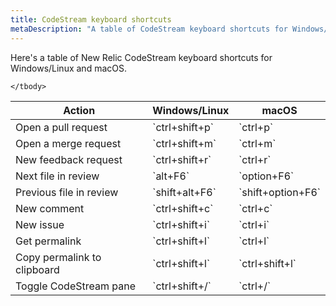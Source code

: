 ```yaml
---
title: CodeStream keyboard shortcuts
metaDescription: "A table of CodeStream keyboard shortcuts for Windows/Linux and macOS."
---
```


Here's a table of New Relic CodeStream keyboard shortcuts for Windows/Linux and macOS.

<table>
  <thead>
    <tr>
      <th style={{ width: "200px" }}>
        Action
      </th>
      <th>
        Windows/Linux
      </th>
    <th>
        macOS
      </th>
    </tr>
  </thead>
    <tbody>
    <tr>
      <td>
        Open a pull request
      </td>
      <td>
        `ctrl+shift+p`
      </td>
      <td>
        `ctrl+p`
      </td>
    </tr>
    <tr>
      <td>
        Open a merge request
      </td>
      <td>
        `ctrl+shift+m`
      </td>
      <td>
        `ctrl+m`
      </td>
    </tr>
    <tr>
      <td>
        New feedback request
      </td>
      <td>
        `ctrl+shift+r`
      </td>
      <td>
        `ctrl+r`
      </td>
    </tr>
    <tr>
      <td>
        Next file in review
      </td>
      <td>
        `alt+F6`
      </td>
      <td>
        `option+F6`
      </td>
    </tr>
    <tr>
      <td>
        Previous file in review
      </td>
      <td>
        `shift+alt+F6`
      </td>
      <td>
        `shift+option+F6`
      </td>
    </tr>
    <tr>
      <td>
        New comment
      </td>
      <td>
        `ctrl+shift+c`
      </td>
      <td>
        `ctrl+c`
      </td>
    </tr>
    <tr>
      <td>
        New issue
      </td>
      <td>
        `ctrl+shift+i`
      </td>
      <td>
        `ctrl+i`
      </td>
    </tr>
    <tr>
      <td>
        Get permalink
      </td>
      <td>
        `ctrl+shift+l`
      </td>
      <td>
        `ctrl+l`
      </td>
    </tr>
    <tr>
      <td>
        Copy permalink to clipboard
      </td>
      <td>
        `ctrl+shift+l`
      </td>
      <td>
        `ctrl+shift+l`
      </td>
    </tr>
    <tr>
      <td>
        Toggle CodeStream pane
      </td>
      <td>
        `ctrl+shift+/`
      </td>
      <td>
        `ctrl+/`
      </td>
    </tr>

    </tbody>
</table>